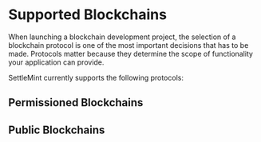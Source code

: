 # Supported Blockchains

When launching a blockchain development project, the selection of a blockchain protocol is one of the most important decisions that has to be made. Protocols matter because they determine the scope of functionality your application can provide.

SettleMint currently supports the following protocols:


## Permissioned Blockchains

<div className="row">
<div className="col">
  <ContentCard
    image={Besu}
    title="Hyperledger Besu"
    description="Ethereum client designed to be enterprise-friendly"
    page="/documentation/docs/blockchain-guides/Hyperledger-Besu/enterprise-ethereum-the-basics/"
  />
</div>

 <div className="col">
    <ContentCard
        image={Fabric}
        title="Hyperledger Fabric"
        description="An enterprise-grade permissioned distributed ledger"
        page="/documentation/docs/blockchain-guides/Hyperledger-Fabric/hyperledger-fabric-the-basics/"
        />
 </div>
</div>

<div className="col">
  <ContentCard
    image={Quorum}
    title="Quorum"
    description="An implementation of Ethereum supporting data privacy"
    page=""
    />
 </div>
 </div>

## Public Blockchains

<div className="row">

<div className="col">
  <ContentCard
    image={Ethereum}
    title="Etheruem"
    description="Geth. Mainnet, Sepolia Testnet & Holesky Testnet. Full nodes"
    page="/documentation/docs/blockchain-guides/Ethereum/ethereum-the-basics/"
  />
</div>

<div className="col">
  <ContentCard
    image={Avalanche}
    title="Avalanche"
    description="Mainnet & Fuji testnet. Full nodes"
    page="/documentation/docs/blockchain-guides/Avalanche/avalanche-the-basics/"
  />
</div>
</div>

<div className="row">

<div className="col">
  <ContentCard
    image={Binance}
    title="Binance Smart Chain"
    description="Mainnet & Testnet. Full nodes"
    page="/documentation/docs/blockchain-guides/Binance-Smart-Chain/binance-smart-chain-the-basics/"
  />
</div>

<div className="col">
  <ContentCard
    image={Polygon}
    title="Polygon"
    description="Mainnet & Mumbai Testnet. Full node"
    page="/documentation/docs/blockchain-guides/Polygon/polygon-the-basics/"
  />
</div>
</div>

<div className="row">

<div className="col">
  <ContentCard
    image={zkevm}
    title="Polygon zkEVM"
    description="Mainnet & Testnet. Full nodes"
    page="/documentation/docs/blockchain-guides/Polygon-zkEVM/polygon-zkevm-the-basics/"
  />
</div>

<div className="col">
  <ContentCard
    image={Arbitrum}
    title="Arbitrum"
    description="Mainnet & Testnet. Full nodes"
    page="/documentation/docs/blockchain-guides/Arbitrum/arbitrum-the-basics/"
  />
</div>
</div>

<div className="row">

<div className="col">
  <ContentCard
    image={Optimism}
    title="Optimism"
    description="OP Mainnet & OP Goerli. Full nodes"
    page="/documentation/docs/blockchain-guides/Optimism/optimism-the-basics/"
  />
</div>

</div>
